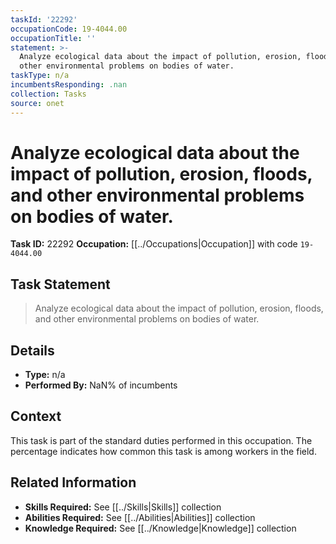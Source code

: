 ```yaml
---
taskId: '22292'
occupationCode: 19-4044.00
occupationTitle: ''
statement: >-
  Analyze ecological data about the impact of pollution, erosion, floods, and
  other environmental problems on bodies of water.
taskType: n/a
incumbentsResponding: .nan
collection: Tasks
source: onet
---
```

# Analyze ecological data about the impact of pollution, erosion, floods, and other environmental problems on bodies of water.

**Task ID:** 22292
**Occupation:** [[../Occupations|Occupation]] with code `19-4044.00`

## Task Statement

> Analyze ecological data about the impact of pollution, erosion, floods, and other environmental problems on bodies of water.

## Details

- **Type:** n/a
- **Performed By:** NaN% of incumbents

## Context

This task is part of the standard duties performed in this occupation. The percentage indicates how common this task is among workers in the field.

## Related Information

- **Skills Required:** See [[../Skills|Skills]] collection
- **Abilities Required:** See [[../Abilities|Abilities]] collection
- **Knowledge Required:** See [[../Knowledge|Knowledge]] collection
